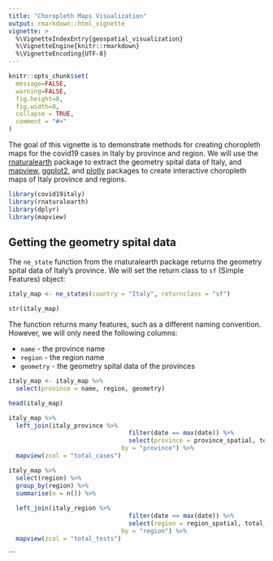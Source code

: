 ```yaml
---
title: "Choropleth Maps Visualization"
output: rmarkdown::html_vignette
vignette: >
  %\VignetteIndexEntry{geospatial_visualization}
  %\VignetteEngine{knitr::rmarkdown}
  %\VignetteEncoding{UTF-8}
---
```


```r
knitr::opts_chunk$set(
  message=FALSE, 
  warning=FALSE,
  fig.height=8, 
  fig.width=8,
  collapse = TRUE,
  comment = "#>"
)
```


The goal of this vignette is to demonstrate methods for creating choropleth maps for the covid19 cases in Italy by province and region. We will use the [rnaturalearth](https://docs.ropensci.org/rnaturalearth/) package to extract the geometry spital data of Italy, and [mapview](https://r-spatial.github.io/mapview/index.html), [ggplot2](https://ggplot2.tidyverse.org/index.html), and [plotly](https://plotly.com/r/) packages to create interactive choropleth maps of Italy province and regions.




```r
library(covid19italy)
library(rnaturalearth)
library(dplyr)
library(mapview)
```


## Getting the geometry spital data

The `ne_state` function from the rnaturalearth package returns the geometry spital data of Italy's province. We will set the return class to `sf` (Simple Features) object:

```r
italy_map <- ne_states(country = "Italy", returnclass = "sf") 

str(italy_map)
```

The function returns many features, such as a different naming convention. However, we will only need the following columns:

* `name` - the province name
* `region` - the region name
* `geometry` - the geometry spital data of the provinces


```r
italy_map <- italy_map %>% 
  select(province = name, region, geometry) 

head(italy_map)
```

```r
italy_map %>% 
  left_join(italy_province %>% 
                                 filter(date == max(date)) %>%
                                 select(province = province_spatial, total_cases), 
                               by = "province") %>%
  mapview(zcol = "total_cases")
```



```r
italy_map %>% 
  select(region) %>%
  group_by(region) %>%
  summarise(n = n()) %>%
  
  left_join(italy_region %>% 
                                 filter(date == max(date)) %>%
                                 select(region = region_spatial, total_tests), 
                               by = "region") %>%
  mapview(zcol = "total_tests")
```
```






